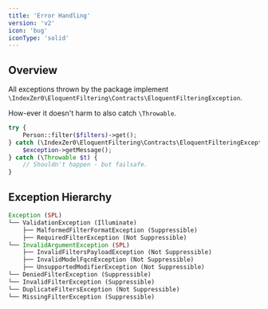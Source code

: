 ```yaml
---
title: 'Error Handling'
version: 'v2'
icon: 'bug'
iconType: 'solid'
---
```


## Overview

All exceptions thrown by the package implement `\IndexZer0\EloquentFiltering\Contracts\EloquentFilteringException`.

How-ever it doesn't harm to also catch `\Throwable`.

```php
try {
    Person::filter($filters)->get();
} catch (\IndexZer0\EloquentFiltering\Contracts\EloquentFilteringException $exception) {
    $exception->getMessage();
} catch (\Throwable $t) {
    // Shouldn't happen - but failsafe.
}
```

## Exception Hierarchy

```php
Exception (SPL)
└── ValidationException (Illuminate)
    ├── MalformedFilterFormatException (Suppressible)
    ├── RequiredFilterException (Not Suppressible)
└── InvalidArgumentException (SPL)
    ├── InvalidFiltersPayloadException (Not Suppressible)
    ├── InvalidModelFqcnException (Not Suppressible)
    ├── UnsupportedModifierException (Not Suppressible)
└── DeniedFilterException (Suppressible)
└── InvalidFilterException (Suppressible)
└── DuplicateFiltersException (Not Suppressible)
└── MissingFilterException (Suppressible)
```